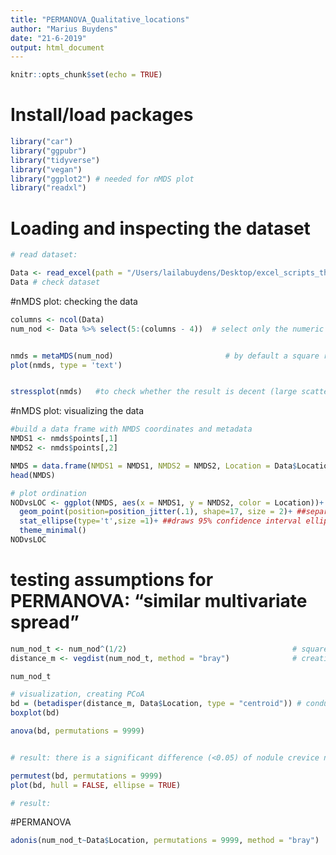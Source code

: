 ```yaml
---
title: "PERMANOVA_Qualitative_locations"
author: "Marius Buydens"
date: "21-6-2019"
output: html_document
---
```


```r
knitr::opts_chunk$set(echo = TRUE)
```

# Install/load packages
```r
library("car")
library("ggpubr")
library("tidyverse")
library("vegan")
library("ggplot2") # needed for nMDS plot
library("readxl")
```

# Loading and inspecting the dataset
```r
# read dataset:

Data <- read_excel(path = "/Users/lailabuydens/Desktop/excel_scripts_thesis/Nodule_crevice.xlsx", sheet = "Nod_vs_Sed_qual", col_names = TRUE, col_types = NULL, na = "", skip = 0)
Data # check dataset
```

#nMDS plot: checking the data
```r

columns <- ncol(Data)
num_nod <- Data %>% select(5:(columns - 4))  # select only the numeric values of the input data, otherwise an error when trying to generate distance matrix


nmds = metaMDS(num_nod)                         # by default a square root transformation is carried out
plot(nmds, type = 'text')


stressplot(nmds)   #to check whether the result is decent (large scatter around the line would suggest that original dissimilarities are not well preserved in the reduced number of dimensions)

```

#nMDS plot: visualizing the data
```r

#build a data frame with NMDS coordinates and metadata
NMDS1 <- nmds$points[,1] 
NMDS2 <- nmds$points[,2]

NMDS = data.frame(NMDS1 = NMDS1, NMDS2 = NMDS2, Location = Data$Location, num_nod)
head(NMDS)

# plot ordination
NODvsLOC <- ggplot(NMDS, aes(x = NMDS1, y = NMDS2, color = Location))+
  geom_point(position=position_jitter(.1), shape=17, size = 2)+ ##separates overlapping points
  stat_ellipse(type='t',size =1)+ ##draws 95% confidence interval ellipses
  theme_minimal()
NODvsLOC

```


# testing assumptions for PERMANOVA: "similar multivariate spread"
```r

num_nod_t <- num_nod^(1/2)                                     # square root transformation
distance_m <- vegdist(num_nod_t, method = "bray")              # creating distance matrix

num_nod_t

# visualization, creating PCoA
bd = (betadisper(distance_m, Data$Location, type = "centroid")) # conduct PERMDISP on distance matrix
boxplot(bd)

anova(bd, permutations = 9999)


# result: there is a significant difference (<0.05) of nodule crevice nematod species between the 3 different locations

permutest(bd, permutations = 9999)
plot(bd, hull = FALSE, ellipse = TRUE)

# result: 
```


#PERMANOVA
```r
adonis(num_nod_t~Data$Location, permutations = 9999, method = "bray")
```

